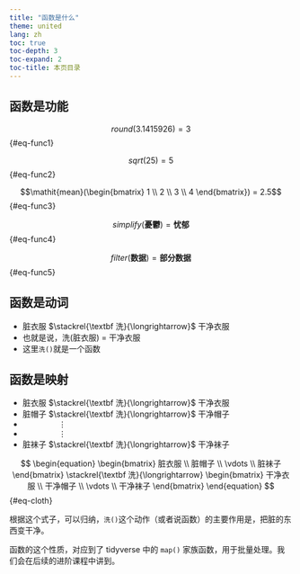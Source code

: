 ```yaml
---
title: "函数是什么"
theme: united
lang: zh
toc: true
toc-depth: 3
toc-expand: 2
toc-title: 本页目录
---
```


## 函数是功能

$$\mathit{round}(3.1415926) = 3$$ {#eq-func1}

$$\mathit{sqrt}(25) = 5$$ {#eq-func2}

$$\mathit{mean}(\begin{bmatrix} 1 \\ 2 \\ 3 \\ 4 \end{bmatrix}) = 2.5$$ {#eq-func3}

$$\mathit{simplify}(\textbf{憂鬱}) = \textbf{忧郁}$$ {#eq-func4}

$$\mathit{filter}(\textbf{数据}) = \textbf{部分数据}$$ {#eq-func5}

## 函数是动词

-   脏衣服 $\stackrel{\textbf 洗}{\longrightarrow}$ 干净衣服
-   也就是说，洗(脏衣服) = 干净衣服
-   这里`洗()`就是一个函数

## 函数是映射

-   脏衣服 $\stackrel{\textbf 洗}{\longrightarrow}$ 干净衣服
-   脏帽子 $\stackrel{\textbf 洗}{\longrightarrow}$ 干净帽子
-   $\qquad\qquad\vdots$
-   $\qquad\qquad\vdots$
-   脏袜子 $\stackrel{\textbf 洗}{\longrightarrow}$ 干净袜子

$$
\begin{equation}
  \begin{bmatrix} 脏衣服 \\ 脏帽子 \\ \vdots \\ 脏袜子 \end{bmatrix}
  \stackrel{\textbf 洗}{\longrightarrow}
  \begin{bmatrix} 干净衣服 \\ 干净帽子 \\ \vdots \\ 干净袜子 \end{bmatrix} 
\end{equation}
$$ {#eq-cloth}

根据这个式子，可以归纳，`洗()`这个动作（或者说函数）的主要作用是，把脏的东西变干净。

函数的这个性质，对应到了 tidyverse 中的 `map()` 家族函数，用于批量处理。我们会在后续的进阶课程中讲到。
